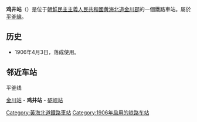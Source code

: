 {{朝鮮半島車站資訊
|公司色 = red
|文字色 = 
|站名 = 鸡井站
|圖片 = 
|pxl = 
|圖片說明 =
|前一站 = [[金川站_(黄海北道)|金川]]
|前一站距離 = 11.9
|後一站距離 = 7.2
|後一站 = [[砺岘站|砺岘]]
|所屬路線 = [[平釜线|平釜线]]
|距離 = 163.2
|起點站 = [[平壤站|平壤]]
|諺文 = 계정역
|朝鮮漢字 = 鷄井驛
|文觀部式 = Gyejeong-yeok
|馬-賴式 = Kyejŏng-yŏk
|副站名 = 
|車站編號 = 
|停站路線數 = 
|所屬公司 = [[朝鮮民主主義人民共和國鐵道省|朝鮮民主主義人民共和國鐵道省]]
|所在地 =[[黄海北道|黄海北道]][[金川郡|金川郡]]
|車站構造 = 地面车站
|月台配置 = 
|啟用年月日 =1906年4月3日
|廢站年月日 = 
|上下車人次 = 
|統計年度 = 
|轉車 = 
|備註 = 
|全寬備註 = 
}}

'''鸡井站'''（{{kor|名=北|諺=계정역|漢=鷄井驛|羅=Kyejŏng yŏk|f=y}}）是位于[[朝鮮民主主義人民共和國|朝鮮民主主義人民共和國]][[黄海北道|黄海北道]][[金川郡|金川郡]]的一個鐵路車站。屬於[[平釜線|平釜線]]。

== 历史 ==
*1906年4月3日，落成使用。

==邻近车站==
;平釜线
[[金川站_(黄海北道)|金川站]] - '''鸡井站''' - [[砺岘站|砺岘站]]

{{朝鲜铁路小作品}}

{{平釜线}}

[[Category:黃海北道鐵路車站|Category:黃海北道鐵路車站]]
[[Category:1906年启用的铁路车站|Category:1906年启用的铁路车站]]